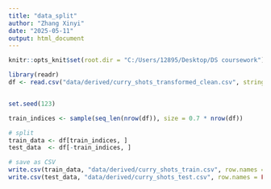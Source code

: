 ---
title: "data_split"
author: "Zhang Xinyi"
date: "2025-05-11"
output: html_document
---

```{r setup, include=FALSE}
knitr::opts_knit$set(root.dir = "C:/Users/12895/Desktop/DS coursework")
```

```{r}
library(readr)
df <- read.csv("data/derived/curry_shots_transformed_clean.csv", stringsAsFactors = FALSE)


set.seed(123)

train_indices <- sample(seq_len(nrow(df)), size = 0.7 * nrow(df))

# split
train_data <- df[train_indices, ]
test_data  <- df[-train_indices, ]

# save as CSV
write.csv(train_data, "data/derived/curry_shots_train.csv", row.names = FALSE)
write.csv(test_data, "data/derived/curry_shots_test.csv", row.names = FALSE)
```

